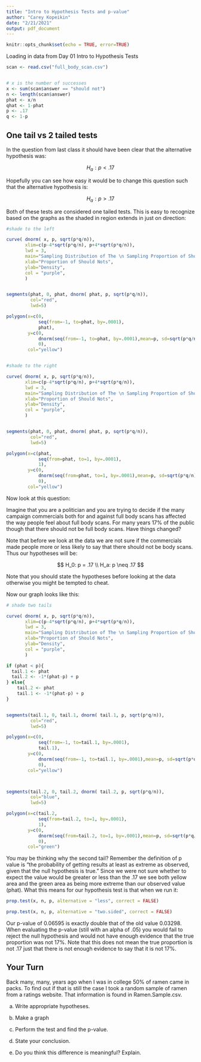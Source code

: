 ```yaml
---
title: "Intro to Hypothesis Tests and p-value"
author: "Carey Kopeikin"
date: "2/21/2021"
output: pdf_document
---
```


```r
knitr::opts_chunk$set(echo = TRUE, error=TRUE)
```


Loading in data from Day 01 Intro to Hypothesis Tests
```r
scan <- read.csv("full_body_scan.csv")


# x is the number of successes
x <- sum(scan$answer == "should not")
n <- length(scan$answer)
phat <- x/n 
qhat <- 1-phat
p <- .17
q <- 1-p
```


## One tail vs 2 tailed tests

In the question from last class it should have been clear that the alternative hypothesis was: 

$$ H_a: p < .17 $$

Hopefully you can see how easy it would be to change this question such that the alternative hypothesis is:

$$ H_a: p > .17 $$

Both of these tests are considered one tailed tests. This is easy to recognize based on the graphs as the shaded in region extends in just on direction:

```r

#shade to the left

curve( dnorm( x, p, sqrt(p*q/n)),
       xlim=c(p-4*sqrt(p*q/n), p+4*sqrt(p*q/n)),
       lwd = 3, 
       main="Sampling Distribution of The \n Sampling Proportion of Should Nots",
       xlab="Proportion of Should Nots",
       ylab="Density",
       col = "purple",
       )


segments(phat, 0, phat, dnorm( phat, p, sqrt(p*q/n)),
         col="red",
         lwd=5)

polygon(x=c(0, 
            seq(from=-1, to=phat, by=.0001),
            phat),
        y=c(0,
            dnorm(seq(from=-1, to=phat, by=.0001),mean=p, sd=sqrt(p*q/n)),
            0),
        col="yellow")


#shade to the right

curve( dnorm( x, p, sqrt(p*q/n)),
       xlim=c(p-4*sqrt(p*q/n), p+4*sqrt(p*q/n)),
       lwd = 3, 
       main="Sampling Distribution of The \n Sampling Proportion of Should Nots",
       xlab="Proportion of Should Nots",
       ylab="Density",
       col = "purple",
       )


segments(phat, 0, phat, dnorm( phat, p, sqrt(p*q/n)),
         col="red",
         lwd=5)

polygon(x=c(phat, 
            seq(from=phat, to=1, by=.0001),
            1),
        y=c(0,
            dnorm(seq(from=phat, to=1, by=.0001),mean=p, sd=sqrt(p*q/n)),
            0),
        col="yellow")

```

Now look at this question:

Imagine that you are a politician and you are trying to decide if the many campaign commercials both for and against full body scans has affected the way people feel about full body scans. For many years 17% of the public though that there should not be full body scans. Have things changed?  

Note that before we look at the data we are not sure if the commercials made people more or less likely to say that there should not be body scans. Thus our hypotheses will be:

$$ H_0: p = .17 \\ H_a: p \neq .17 $$

Note that you should state the hypotheses before looking at the data otherwise you might be tempted to cheat. 

Now our graph looks like this:

```r
# shade two tails

curve( dnorm( x, p, sqrt(p*q/n)),
       xlim=c(p-4*sqrt(p*q/n), p+4*sqrt(p*q/n)),
       lwd = 3, 
       main="Sampling Distribution of The \n Sampling Proportion of Should Nots",
       xlab="Proportion of Should Nots",
       ylab="Density",
       col = "purple",
       )

if (phat < p){ 
  tail.1 <- phat
  tail.2 <- -1*(phat-p) + p
} else{
    tail.2 <- phat
    tail.1 <- -1*(phat-p) + p 
}


segments(tail.1, 0, tail.1, dnorm( tail.1, p, sqrt(p*q/n)),
         col="red",
         lwd=5)

polygon(x=c(0, 
            seq(from=-1, to=tail.1, by=.0001),
            tail.1),
        y=c(0,
            dnorm(seq(from=-1, to=tail.1, by=.0001),mean=p, sd=sqrt(p*q/n)),
            0),
        col="yellow")



segments(tail.2, 0, tail.2, dnorm( tail.2, p, sqrt(p*q/n)),
         col="blue",
         lwd=5)

polygon(x=c(tail.2, 
            seq(from=tail.2, to=1, by=.0001),
            1),
        y=c(0,
            dnorm(seq(from=tail.2, to=1, by=.0001),mean=p, sd=sqrt(p*q/n)),
            0),
        col="green")

```

You may be thinking why the second tail? Remember the definition of p value is "the probability of getting results at least as extreme as observed, given that the null hypothesis is true." Since we were not sure whether to expect the value would be greater or less than the .17 we see both yellow area and the green area as being more extreme than our observed value (phat). What this means for our hypothesis test is that when we run it:

```r
prop.test(x, n, p, alternative = "less", correct = FALSE)

```


```r
prop.test(x, n, p, alternative = "two.sided", correct = FALSE)
```

Our p-value of 0.06595 is exactly double that of the old value 0.03298. When evaluating the p-value (still with an alpha of .05) you would fail to reject the null hypothesis and would not have enough evidence that the true proportion was not 17%. Note that this does not mean the true proportion is not .17 just that there is not enough evidence to say that it is not 17%.


## Your Turn

Back many, many, years ago when I was in college 50% of ramen came in packs. To find out if that is still the case I took a random sample of ramen from a ratings website. That information is found in Ramen.Sample.csv. 

a) Write appropriate hypotheses.

c) Make a graph

d) Perform the test and find the p-value.

f) State your conclusion.

g) Do you think this difference is meaningful? Explain.









